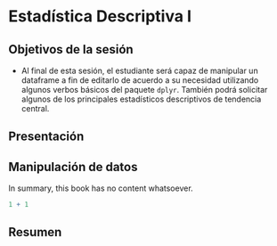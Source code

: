# Estadística Descriptiva I

## Objetivos de la sesión

-   Al final de esta sesión, el estudiante será capaz de manipular un dataframe a fin de editarlo de acuerdo a su necesidad utilizando algunos verbos básicos del paquete `dplyr`. También podrá solicitar algunos de los principales estadísticos descriptivos de tendencia central.

## Presentación



## Manipulación de datos

In summary, this book has no content whatsoever.

```r
1 + 1
```

## Resumen
